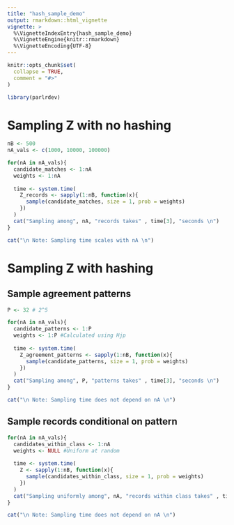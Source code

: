 ```yaml
---
title: "hash_sample_demo"
output: rmarkdown::html_vignette
vignette: >
  %\VignetteIndexEntry{hash_sample_demo}
  %\VignetteEngine{knitr::rmarkdown}
  %\VignetteEncoding{UTF-8}
---
```


```r
knitr::opts_chunk$set(
  collapse = TRUE,
  comment = "#>"
)
```

```r
library(parlrdev)
```

# Sampling Z with no hashing

```r
nB <- 500
nA_vals <- c(1000, 10000, 100000)

for(nA in nA_vals){
  candidate_matches <- 1:nA
  weights <- 1:nA 
  
  time <- system.time(
    Z_records <- sapply(1:nB, function(x){
      sample(candidate_matches, size = 1, prob = weights)
    })
  )
  cat("Sampling among", nA, "records takes" , time[3], "seconds \n")
}

cat("\n Note: Sampling time scales with nA \n")
```

# Sampling Z with hashing

## Sample agreement patterns

```r
P <- 32 # 2^5

for(nA in nA_vals){
  candidate_patterns <- 1:P
  weights <- 1:P #Calculated using Hjp
  
  time <- system.time(
    Z_agreement_patterns <- sapply(1:nB, function(x){
      sample(candidate_patterns, size = 1, prob = weights)
    })
  )
  cat("Sampling among", P, "patterns takes" , time[3], "seconds \n")
}

cat("\n Note: Sampling time does not depend on nA \n")
```

## Sample records conditional on pattern

```r
for(nA in nA_vals){
  candidates_within_class <- 1:nA
  weights <- NULL #Uniform at random
  
  time <- system.time(
    Z <- sapply(1:nB, function(x){
      sample(candidates_within_class, size = 1, prob = weights)
    })
  )
  cat("Sampling uniformly among", nA, "records within class takes" , time[3], "seconds \n")
}

cat("\n Note: Sampling time does not depend on nA \n")
```

